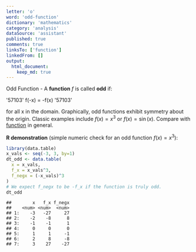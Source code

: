 ```yaml
---
letter: 'o'
word: 'odd-function'
dictionary: 'mathematics'
category: 'analysis'
dataSource: 'assistant'
published: true
comments: true
linksTo: ['function']
linkedFrom: []
output:
  html_document:
    keep_md: true
---
```




<a id="odd-function">Odd Function</a> - A **function** $f$ is called **odd** if:

'57103'
f(-x) = -f(x)
'57103'

for all x in the domain. Graphically, odd functions exhibit symmetry about the origin. Classic examples include $f(x)= x^3$ or $f(x)= \sin(x)$. Compare with [function](#function) in general.

**R demonstration** (simple numeric check for an odd function $f(x)=x^3$):


``` r
library(data.table)
x_vals <- seq(-3, 3, by=1)
dt_odd <- data.table(
  x = x_vals,
  f_x = x_vals^3,
  f_negx = (-x_vals)^3
)
# We expect f_negx to be -f_x if the function is truly odd.
dt_odd
```

```
##        x   f_x f_negx
##    <num> <num>  <num>
## 1:    -3   -27     27
## 2:    -2    -8      8
## 3:    -1    -1      1
## 4:     0     0      0
## 5:     1     1     -1
## 6:     2     8     -8
## 7:     3    27    -27
```
